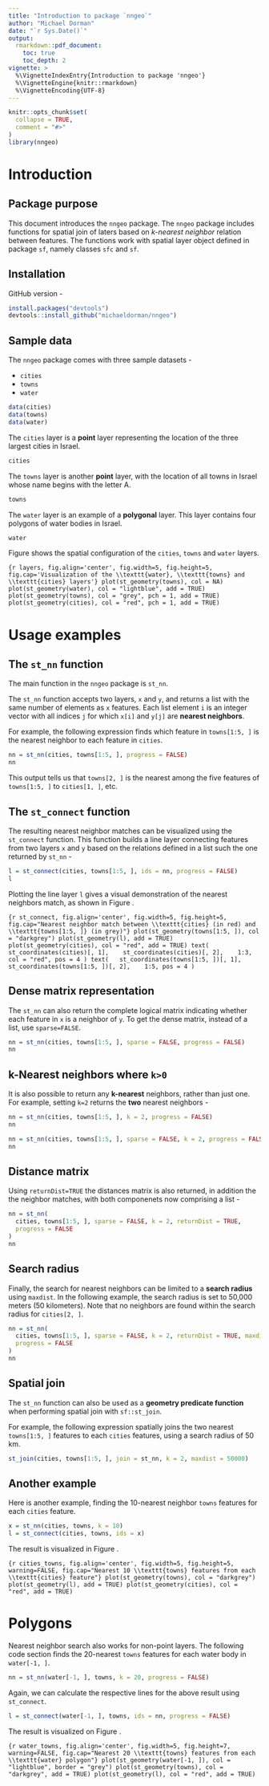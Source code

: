 ```yaml
---
title: "Introduction to package `nngeo`"
author: "Michael Dorman"
date: "`r Sys.Date()`"
output: 
  rmarkdown::pdf_document:
    toc: true
    toc_depth: 2
vignette: >
  %\VignetteIndexEntry{Introduction to package 'nngeo'}
  %\VignetteEngine{knitr::rmarkdown}
  %\VignetteEncoding{UTF-8}
---
```


```r
knitr::opts_chunk$set(
  collapse = TRUE,
  comment = "#>"
)
library(nngeo)
```

# Introduction

## Package purpose

This document introduces the `nngeo` package. The `nngeo` package includes functions for spatial join of laters based on *k-nearest neighbor* relation between features. The functions work with spatial layer object defined in package `sf`, namely classes `sfc` and `sf`. 

## Installation

GitHub version -

``` r
install.packages("devtools")
devtools::install_github("michaeldorman/nngeo")
```

## Sample data

The `nngeo` package comes with three sample datasets - 

* `cities`
* `towns`
* `water`

```r
data(cities)
data(towns)
data(water)
```

The `cities` layer is a **point** layer representing the location of the three largest cities in Israel. 

```r
cities
```

The `towns` layer is another **point** layer, with the location of all towns in Israel whose name begins with the letter A. 

```r
towns
```

The `water` layer is an example of a **polygonal** layer. This layer contains four polygons of water bodies in Israel.

```r
water
```

Figure \ref{fig:layers} shows the spatial configuration of the `cities`, `towns` and `water` layers.

```{r layers, fig.align='center', fig.width=5, fig.height=5, fig.cap='Visualization of the \\texttt{water}, \\texttt{towns} and \\texttt{cities} layers'}
plot(st_geometry(towns), col = NA)
plot(st_geometry(water), col = "lightblue", add = TRUE)
plot(st_geometry(towns), col = "grey", pch = 1, add = TRUE)
plot(st_geometry(cities), col = "red", pch = 1, add = TRUE)
```

# Usage examples

## The `st_nn` function

The main function in the `nngeo` package is `st_nn`. 

The `st_nn` function accepts two layers, `x` and `y`, and returns a list with the same number of elements as `x` features. Each list element `i` is an integer vector with all indices `j` for which `x[i]` and `y[j]` are **nearest neighbors**. 

For example, the following expression finds which feature in `towns[1:5, ]` is the nearest neighbor to each feature in `cities`. 

```r
nn = st_nn(cities, towns[1:5, ], progress = FALSE)
nn
```

This output tells us that `towns[2, ]` is the nearest among the five features of `towns[1:5, ]` to `cities[1, ]`, etc.

## The `st_connect` function

The resulting nearest neighbor matches can be visualized using the `st_connect` function. This function builds a line layer connecting features from two layers `x` and `y` based on the relations defined in a list such the one returned by `st_nn` - 

```r
l = st_connect(cities, towns[1:5, ], ids = nn, progress = FALSE)
l
```

Plotting the line layer `l` gives a visual demonstration of the nearest neighbors match, as shown in Figure \ref{fig:st_connect}.

```{r st_connect, fig.align='center', fig.width=5, fig.height=5, fig.cap="Nearest neighbor match between \\texttt{cities} (in red) and \\texttt{towns[1:5, ]} (in grey)"}
plot(st_geometry(towns[1:5, ]), col = "darkgrey")
plot(st_geometry(l), add = TRUE)
plot(st_geometry(cities), col = "red", add = TRUE)
text(
  st_coordinates(cities)[, 1], 
  st_coordinates(cities)[, 2], 
  1:3, col = "red", pos = 4
)
text(
  st_coordinates(towns[1:5, ])[, 1], 
  st_coordinates(towns[1:5, ])[, 2], 
  1:5, pos = 4
)
```

## Dense matrix representation

The `st_nn` can also return the complete logical matrix indicating whether each feature in `x` is a neighbor of `y`. To get the dense matrix, instead of a list, use `sparse=FALSE`.

```r
nn = st_nn(cities, towns[1:5, ], sparse = FALSE, progress = FALSE)
nn
```

## k-Nearest neighbors where `k>0`

It is also possible to return any **k-nearest** neighbors, rather than just one. For example, setting `k=2` returns the **two** nearest neighbors - 

```r
nn = st_nn(cities, towns[1:5, ], k = 2, progress = FALSE)
nn

nn = st_nn(cities, towns[1:5, ], sparse = FALSE, k = 2, progress = FALSE)
nn
```

## Distance matrix

Using `returnDist=TRUE` the distances matrix is also returned, in addition the the neighbor matches, with both componenets now comprising a list - 

```r
nn = st_nn(
  cities, towns[1:5, ], sparse = FALSE, k = 2, returnDist = TRUE, 
  progress = FALSE
)
nn
```

## Search radius

Finally, the search for nearest neighbors can be limited to a **search radius** using `maxdist`. In the following example, the search radius is set to 50,000 meters (50 kilometers). Note that no neighbors are found within the search radius for `cities[2, ]`.

```r
nn = st_nn(
  cities, towns[1:5, ], sparse = FALSE, k = 2, returnDist = TRUE, maxdist = 50000, 
  progress = FALSE
)
nn
```

## Spatial join

The `st_nn` function can also be used as a **geometry predicate function** when performing spatial join with `sf::st_join`. 

For example, the following expression spatially joins the two nearest `towns[1:5, ]` features to each `cities` features, using a search radius of 50 km. 

```r
st_join(cities, towns[1:5, ], join = st_nn, k = 2, maxdist = 50000)
```

## Another example

Here is another example, finding the 10-nearest neighbor `towns` features for each `cities` feature. 

```r
x = st_nn(cities, towns, k = 10)
l = st_connect(cities, towns, ids = x)
```

The result is visualized in Figure \ref{fig:cities_towns}. 

```{r cities_towns, fig.align='center', fig.width=5, fig.height=5, warning=FALSE, fig.cap="Nearest 10 \\texttt{towns} features from each \\texttt{cities} feature"}
plot(st_geometry(towns), col = "darkgrey")
plot(st_geometry(l), add = TRUE)
plot(st_geometry(cities), col = "red", add = TRUE)
```

# Polygons

Nearest neighbor search also works for non-point layers. The following code section finds the 20-nearest `towns` features for each water body in `water[-1, ]`. 

```r
nn = st_nn(water[-1, ], towns, k = 20, progress = FALSE)
```

Again, we can calculate the respective lines for the above result using `st_connect`. 

```r
l = st_connect(water[-1, ], towns, ids = nn, progress = FALSE)
```

The result is visualized on Figure \ref{fig:water_towns}.

```{r water_towns, fig.align='center', fig.width=5, fig.height=7, warning=FALSE, fig.cap="Nearest 20 \\texttt{towns} features from each \\texttt{water} polygon"}
plot(st_geometry(water[-1, ]), col = "lightblue", border = "grey")
plot(st_geometry(towns), col = "darkgrey", add = TRUE)
plot(st_geometry(l), col = "red", add = TRUE)
```




















